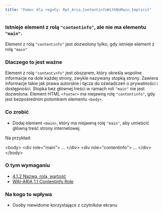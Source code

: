 ```yaml
---
title: "Pomoc dla reguły: Rpt_Aria_ContentinfoWithNoMain_Implicit"
---
```


<div className="toolHelp">
<Row>
<Column colLg={16} colMd={8} colSm={4} className="toolHead">

### Istnieje element z rolą `"contentinfo"`, ale nie ma elementu `"main"`.

<div id="locLevel"></div>

Element z rolą `"contentinfo"` jest dozwolony tylko, gdy istnieje element z rolą `"main"`

</Column>
</Row>
<Row>
<Column colLg={11} colMd={5} colSm={4} className="toolMain">

### Dlaczego to jest ważne

Element z rolą `"contentinfo"` jest obszarem, który określa wspólne informacje na dole każdej strony, zwykle nazywany stopką strony. Zawiera informacje takie jak prawa autorskie i łącza do oświadczeń o prywatności i dostępności. Stopka bez głównej treści w ramach roli `"main"` nie jest dozwolona. Element HTML `<footer>` ma niejawną rolę `"contentinfo"`, gdy jest bezpośrednim potomkiem elementu `<body>`.

<div id="locSnippet"></div>

### Co zrobić

* Dodaj element `<main>`, który ma niejawną rolę `"main"`, aby umieścić główną treść strony internetowej.

Na przykład:

<CodeSnippet type="multi" light={true}>&lt;body&gt;
    &lt;div role="main"&gt;
      ...
    &lt;/div&gt;
    &lt;div role="contentinfo"&gt;
	    ...
    &lt;/div&gt;
&lt;/body&gt;</CodeSnippet>

</Column>
<Column colLg={5} colMd={3} colSm={4} className="toolLeft">

### O tym wymaganiu

* [4.1.2 Nazwa, rola, wartość](https://wcag.lepszyweb.pl/#name-role-value)
* [WAI-ARIA 1.1 Contentinfo Role](https://www.w3.org/TR/wai-aria-1.1/#contentinfo)

### Na kogo to wpływa

* Osoby niewidome korzystające z czytników ekranu

</Column>
</Row>
</div>

